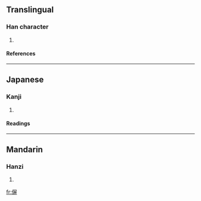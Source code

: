 ==Translingual==
===Han character===
{{Han char|rn=9|rad=人|as=09|sn=11|four=2724<sub>1</sub>|canj=人尸廿廿 (OSTT)}}
# {{defn|Han}}
====References====
{{Han ref|kx=0110.070|dkj=00839|dj=0235.020|hdz=10198.020|uh=504B|ud=20555|bh=D452|bd=54354}}
----
==Japanese==
===Kanji===
{{ja-kanji|grade=|rs=人09}}
# {{defn|Japanese}}
====Readings====
{{ja-readings|on=[[へい]] (hei)|kun=}}
----
==Mandarin==
===Hanzi===
{{cmn-hanzi|pin=[[bǐng]] (bing3), [[dàng]] (dang4)|wg=ping<sup>3</sup>, tang<sup>4</sup>}}
# {{defn|Mandarin}}

[[fr:偋]]